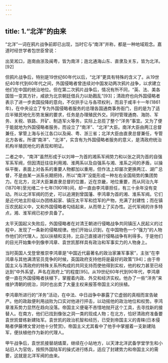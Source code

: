 ```yaml
---
---
---
```

title: 1.“北洋”的由来
---




“北洋”一词在鸦片战争前即已出现，当时它与“南洋”并称，都是一种地域观念。嘉道时经世学者包世臣曾说：

出吴淞口，迤南由浙及闽粤，皆为南洋；迤北通海山东、直隶及关东，皆为北洋。[92]

但鸦片战争后，特别是19世纪60年代以后，“北洋”更具有特殊的含义了。从19世纪40年代到60年代之间，外国侵略者曾连续对中国发动两次鸦片战争，以求建立他们在中国的统治地位。但在第二次鸦片战争后，情况有所不同，“英、法、美各国皆一变其方针，咸欲为北京朝廷借兵力以助戡乱”[93]；清政府也向外国侵略者表示了进一步卖国投降的意向，不仅拱手让与各项权利，而且于咸丰十一年(1861年)，在中央设立了专为外国侵略者服务的总理各国通商事务衙门，目的是为了适应半殖民地化形势发展的要求，任务是办理殖民外交。同时管理通商、海防、军务、关税、铁路、开矿、制造军火等务，实际上总揽了整个“洋务”事宜。又为了便于能就地为外国侵略者服务，而设立了“南洋”、“北洋”大臣。南洋大臣由两江总督兼任，掌管上海与长江各口以及闽、粤、浙三省；北洋大臣由直隶总督兼任，专管北方各省。所谓“南洋”、“北洋”，实含有为外国侵略者服务的意义，是清政府统治机构半殖民地化的表现和明证。

二者之中，“南洋”虽然形成于以刘坤一为首的湘系军阀势力和以张之洞为首的自强军系军阀，但因清廷往往利用湘、淮两系以及自强系与湘、淮系之间的矛盾，以操纵平衡，表面上对各系的重要人物都加以重用，但作法上却屡次更换两江、湖广总督，不是由某一派系长期把持，所以“南洋”没能形成一种左右全国局势的集团势力。在北方，北洋大臣兼直隶总督的位置，近在京畿，地位重要，而从同治九年(1870年)至光绪二十七年(1901年)间，却一直由李鸿章担任，有三十余年没有变动。所以北洋军阀的历史，可以追溯到曾国藩、李鸿章为首的湘、淮系军阀。它们是近代地主阶级以办团练起家、镇压太平军和捻军的产物，充满了封建性；而在镇压农民起义中，又和外国侵略者勾结起来，从而带上了买办性。近代军阀的许多特点，湘、淮军阀已初步具备了。

太平天国起义失败后，外国侵略者在对清王朝进行侵略战争共同镇压人民起义的过程中，发现了一条新的侵略规律。他们开始认识到，在中国物色一个“强力”的人物作他们的代理人，加以扶植和支持，比自己直接进行侵略战争有利得多。于是他们的目光开始集中到像李鸿章、袁世凯那样具有政治和军事实力的人物身上。

当时英国人戈登曾推崇李鸿章是“中国近代最著名的政治家兼军事家”，主张“在李鸿章与其他满清官员竞争的时候，英国政府支持他将是最好的政策”[94]；由于帝国主义与清政府的特殊关系所构成的共同支持而使他得到实权，他的权力甚至已经达到“中外系望，声名在政府上”的程度[95]。从19世纪60年代到90年代，李鸿章便一直在外国侵略者扶植下，掌握着内政、外交和经济实权。他办了一些“洋务”来维护清朝的统治，同时也出卖了大量主权来报答帝国主义的扶植。

李鸿章所进行的“洋务”活动，在中法、中日战争中暴露了它虚弱的真相而宣告破产。他的政敌便利用战败为口实对他进行抨击，以动摇他的政治地位和权势。李鸿章淮系势力显然在趋向没落。帝国主义便毫不吝惜地抛开这个工具，去寻找新的接替人。在南方，他们已找到像张之洞一类的现成人物；在北方，恰好清政府准备要袁世凯督练新建陆军。袁世凯的政治机智和经历，已受到帝国主义的青睐(日本侵略者伊藤博文曾对他十分赞赏)，帝国主义尤其看中了他手中掌握着一支新建陆军，便扶植他作为新的代理人。

甲午战争后，袁世凯接替胡燏棻，继续在小站地方，以天津北洋武备学堂学生和小站旧人为官佐，按照外国陆军的操式进行练兵，适应了封建势力和帝国主义的需要，这就是北洋军阀的由来。
